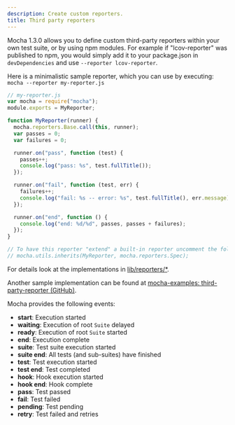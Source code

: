 ```yaml
---
description: Create custom reporters.
title: Third party reporters
---
```


Mocha 1.3.0 allows you to define custom third-party reporters within your own test suite, or by using npm modules. For example if "lcov-reporter" was published to npm, you would simply add it to your package.json in `devDependencies` and use `--reporter lcov-reporter`.

Here is a minimalistic sample reporter, which you can use by executing: `mocha --reporter my-reporter.js`

```js
// my-reporter.js
var mocha = require("mocha");
module.exports = MyReporter;

function MyReporter(runner) {
  mocha.reporters.Base.call(this, runner);
  var passes = 0;
  var failures = 0;

  runner.on("pass", function (test) {
    passes++;
    console.log("pass: %s", test.fullTitle());
  });

  runner.on("fail", function (test, err) {
    failures++;
    console.log("fail: %s -- error: %s", test.fullTitle(), err.message);
  });

  runner.on("end", function () {
    console.log("end: %d/%d", passes, passes + failures);
  });
}

// To have this reporter "extend" a built-in reporter uncomment the following line:
// mocha.utils.inherits(MyReporter, mocha.reporters.Spec);
```

For details look at the implementations in [lib/reporters/\*](https://github.com/mochajs/mocha/tree/main/lib/reporters).

Another sample implementation can be found at [mocha-examples: third-party-reporter (GitHub)](https://github.com/mochajs/mocha-examples/tree/main/packages/third-party-reporter).

Mocha provides the following events:

- **start**: Execution started
- **waiting**: Execution of root `Suite` delayed
- **ready**: Execution of root `Suite` started
- **end**: Execution complete
- **suite**: Test suite execution started
- **suite end**: All tests (and sub-suites) have finished
- **test**: Test execution started
- **test end**: Test completed
- **hook**: Hook execution started
- **hook end**: Hook complete
- **pass**: Test passed
- **fail**: Test failed
- **pending**: Test pending
- **retry**: Test failed and retries
